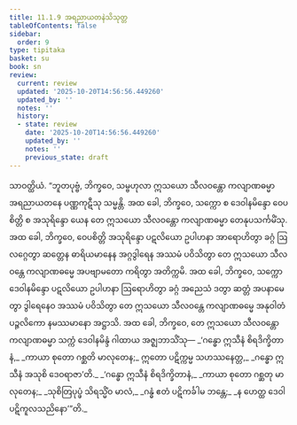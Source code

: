 ```yaml
---
title: 11.1.9 အရညာယတနဲသိသုတ္တ
tableOfContents: false
sidebar:
  order: 9
type: tipitaka
basket: su
book: sn
review:
  current: review
  updated: '2025-10-20T14:56:56.449260'
  updated_by: ''
  notes: ''
  history:
  - state: review
    date: '2025-10-20T14:56:56.449260'
    updated_by: ''
    notes: ''
    previous_state: draft
---
```



<DynamicBreadcrumb />


<ReviewStatus review={frontmatter.review} showDetails={true} />

<HypothesisAnnotation frontmatter={frontmatter} />

<Division number="255" book="sn" e="ch" v="18" p="317">

<Paragraph number="1600" book="sn">
သာဝတ္ထိယံ. “ဘူတပုဗ္ဗံ, ဘိက္ခဝေ, သမ္ဗဟုလာ ဣသယော သီလဝန္တော ကလျာဏဓမ္မာ အရညာယတနေ ပဏ္ဏကုဋီသု သမ္မန္တိ. အထ ခေါ, ဘိက္ခဝေ, သက္ကော စ ဒေဝါနမိန္ဒော ဝေပစိတ္တိ စ အသုရိန္ဒော ယေန တေ ဣသယော သီလဝန္တော ကလျာဏဓမ္မာ တေနုပသင်္ကမိံသု. အထ ခေါ, ဘိက္ခဝေ, ဝေပစိတ္တိ အသုရိန္ဒော ပဋလိယော ဥပါဟနာ အာရောဟိတွာ ခဂ္ဂံ ဩလဂ္ဂေတွာ ဆတ္တေန ဓာရိယမာနေန အဂ္ဂဒွါရေန အဿမံ ပဝိသိတွာ တေ ဣသယော သီလဝန္တေ ကလျာဏဓမ္မေ အပဗျာမတော ကရိတွာ အတိက္ကမိ. အထ ခေါ, ဘိက္ခဝေ, သက္ကော ဒေဝါနမိန္ဒော ပဋလိယော ဥပါဟနာ ဩရောဟိတွာ ခဂ္ဂံ အညေသံ ဒတွာ ဆတ္တံ အပနာမေတွာ ဒွါရေနေဝ အဿမံ ပဝိသိတွာ တေ ဣသယော သီလဝန္တေ ကလျာဏဓမ္မေ အနုဝါတံ ပဉ္ဇလိကော နမဿမာနော အဋ္ဌာသိ. အထ ခေါ, ဘိက္ခဝေ, တေ ဣသယော သီလဝန္တော ကလျာဏဓမ္မာ သက္ကံ ဒေဝါနမိန္ဒံ ဂါထာယ အဇ္ဈဘာသိံသု—
</Paragraph>

<Paragraph number="1601" type="verses" book="sn">
_‘ဂန္ဓော ဣသီနံ စိရဒိက္ခိတာနံ,_  
_ကာယာ စုတော ဂစ္ဆတိ မာလုတေန;_  
ဣတော ပဋိက္ကမ္မ သဟဿနေတ္တ,_  
_ဂန္ဓော ဣသီနံ အသုစိ ဒေဝရာဇာ’တိ._  

</Paragraph>

<Paragraph number="1602" type="verses" book="sn">
_‘ဂန္ဓော ဣသီနံ စိရဒိက္ခိတာနံ,_  
_ကာယာ စုတော ဂစ္ဆတု မာလုတေန;_  
_သုစိတြပုပ္ဖံ သိရသ္မိံဝ မာလံ,_  
_ဂန္ဓံ ဧတံ ပဋိကင်္ခါမ ဘန္တေ;_  
_န ဟေတ္ထ ဒေဝါ ပဋိကူလသညိနော’”တိ._
</Paragraph>
</Division>